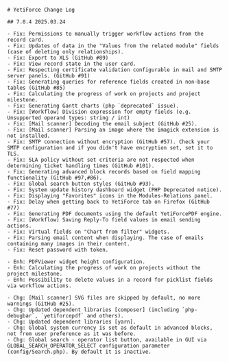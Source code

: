 ```
# YetiForce Change Log

## 7.0.4 2025.03.24

- Fix: Permissions to manually trigger workflow actions from the record card.
- Fix: Updates of data in the "Values from the related module" fields (case of deleting only relationships).
- Fix: Export to XLS (GitHub #89)
- Fix: View record state in the user card.
- Fix: Respecting certificate validation configurable in mail and SMTP server panels. (GitHub #91)
- Fix: Generating queries for reference fields created in non-base tables (GitHub #85)
- Fix: Calculating the progress of work on projects and project milestone.
- Fix: Generating Gantt charts (php `deprecated` issue).
- Fix: [Workflow] Division expression for empty fields (e.g. Unsupported operand types: string / int)
- Fix: [Mail scanner] Decoding the email subject (GitHub #25).
- Fix: [Mail scanner] Parsing an image where the imagick extension is not installed.
- Fix: SMTP connection without encryption (GitHub #57). Check your SMTP configuration and if you didn't have encryption set, set it to TLS.
- Fix: SLA policy without set criteria are not respected when determining ticket handling times (GitHub #101).
- Fix: Generating advanced block records based on field mapping functionality (GitHub #97,#86).
- Fix: Global search button styles (GitHub #93).
- Fix: System update history dashboard widget (PHP Deprecated notice).
- Fix: Displaying "Favorites" icons in the Modules-Relations panel.
- Fix: Delay when getting back to YetiForce tab on Firefox (GitHub #77)
- Fix: Generating PDF documents using the default YetiForcePDF engine.
- Fix: [Workflow] Saving Reply-To field values in email sending actions.
- Fix: Virtual fields on "Chart from filter" widgets.
- Fix: Parsing email content when displaying. The case of emails containing many images in their content.
- Fix: Reset password with token.

- Enh: PDFViewer widget height configuration.
- Enh: Calculating the progress of work on projects without the project milestone.
- Enh: Possibility to delete values in a record for picklist fields via workflow actions.

- Chg: [Mail scanner] SVG files are skipped by default, no more warnings (GitHub #25).
- Chg: Updated dependent libraries [composer] (including `php-debugbar`, `yetiforcepdf` and others).
- Chg: Updated dependent libraries [yarn].
- Chg: Global system currency is set as default in advanced blocks, not from user preference as it was before.
- Chg: Global search - operator list button, available in GUI via GLOBAL_SEARCH_OPERATOR_SELECT configuration parameter (config/Search.php). By default it is inactive.
```
